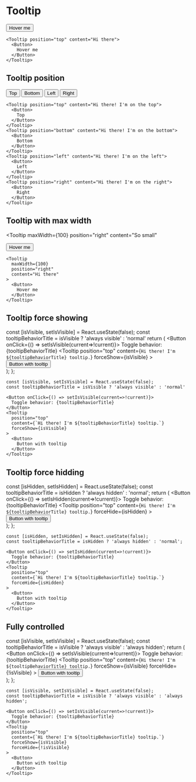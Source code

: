 
# Tooltip

<Tooltip position="top" content="Hi there!">
  <Button>
    Hover me
  </Button>
</Tooltip>

```
<Tooltip position="top" content="Hi there">
  <Button>
    Hover me
  </Button>
</Tooltip>
```

## Tooltip position

<Grid>
  <GridRow>
    <GridCell>
      <Tooltip position="top" content="Hi there! I'm on the top">
        <Button>
          Top
        </Button>
      </Tooltip>
    </GridCell>
     <GridCell>
       <Tooltip position="bottom" content="Hi there! I'm on the bottom">
        <Button>
          Bottom
        </Button>
      </Tooltip>
    </GridCell>
     <GridCell>
       <Tooltip position="left" content="Hi there! I'm on the left">
        <Button>
          Left
        </Button>
      </Tooltip>
    </GridCell>
     <GridCell>
       <Tooltip position="right" content="Hi there! I'm on the right">
        <Button>
          Right
        </Button>
      </Tooltip>
    </GridCell>
  </GridRow>
</Grid>

```
<Tooltip position="top" content="Hi there! I'm on the top">
  <Button>
    Top
  </Button>
</Tooltip>
<Tooltip position="bottom" content="Hi there! I'm on the bottom">
  <Button>
    Bottom
  </Button>
</Tooltip>
<Tooltip position="left" content="Hi there! I'm on the left">
  <Button>
    Left
  </Button>
</Tooltip>
<Tooltip position="right" content="Hi there! I'm on the right">
  <Button>
    Right
  </Button>
</Tooltip>
```

## Tooltip with max width

<Tooltip 
  maxWidth={100}
  position="right"
  content="So small"
>
  <Button>
    Hover me
  </Button>
</Tooltip>

```
<Tooltip 
  maxWidth={100}
  position="right"
  content="Hi there"
>
  <Button>
    Hover me
  </Button>
</Tooltip>
```

## Tooltip force showing

  const [isVisible, setIsVisible] = React.useState(false);
  const tooltipBehaviorTitle = isVisible ? 'always visible' : 'normal'
  return (
    <Grid>
      <GridRow>
        <GridCell>
            <Button onClick={() => setIsVisible(current=>!current)}>
              Toggle behavior: {tooltipBehaviorTitle}
            </Button>
        </GridCell>
        <GridCell>
          <Tooltip 
            position="top"
            content={`Hi there! I'm ${tooltipBehaviorTitle} tooltip.`}
            forceShow={isVisible}
          >
            <Button>
              Button with tooltip
            </Button>
          </Tooltip>
        </GridCell>
      </GridRow>     
    </Grid>
  );
};

<ControlledTooltip />

```
const [isVisible, setIsVisible] = React.useState(false);
const tooltipBehaviorTitle = isVisible ? 'always visible' : 'normal'

<Button onClick={() => setIsVisible(current=>!current)}>
  Toggle behavior: {tooltipBehaviorTitle}
</Button>
<Tooltip 
  position="top"
  content={`Hi there! I'm ${tooltipBehaviorTitle} tooltip.`}
  forceShow={isVisible}
>
  <Button>
    Button with tooltip
  </Button>
</Tooltip>

```

## Tooltip force hidding 

  const [isHidden, setIsHidden] = React.useState(false);
  const tooltipBehaviorTitle = isHidden ? 'always hidden' : 'normal';
  return (
    <Grid>
      <GridRow>
        <GridCell>
            <Button onClick={() => setIsHidden(current=>!current)}>
              Toggle behavior: {tooltipBehaviorTitle}
            </Button>
        </GridCell>
        <GridCell>
          <Tooltip 
            position="top"
            content={`Hi there! I'm ${tooltipBehaviorTitle} tooltip.`}
            forceHide={isHidden}
          >
            <Button>
              Button with tooltip
            </Button>
          </Tooltip>
        </GridCell>
      </GridRow>     
    </Grid>
  );
};

<HiddenTooltip />

```
const [isHidden, setIsHidden] = React.useState(false);
const tooltipBehaviorTitle = isHidden ? 'always hidden' : 'normal';

<Button onClick={() => setIsHidden(current=>!current)}>
  Toggle behavior: {tooltipBehaviorTitle}
</Button>
<Tooltip 
  position="top"
  content={`Hi there! I'm ${tooltipBehaviorTitle} tooltip.`}
  forceHide={isHidden}
>
  <Button>
    Button with tooltip
  </Button>
</Tooltip>

```

## Fully controlled

  const [isVisible, setIsVisible] = React.useState(false);
  const tooltipBehaviorTitle = isVisible ? 'always visible' : 'always hidden';
  return (
    <Grid>
      <GridRow>
        <GridCell>
            <Button onClick={() => setIsVisible(current=>!current)}>
              Toggle behavior: {tooltipBehaviorTitle}
            </Button>
        </GridCell>
        <GridCell>
          <Tooltip 
            position="top"
            content={`Hi there! I'm ${tooltipBehaviorTitle} tooltip.`}
            forceShow={isVisible}
            forceHide={!isVisible}
          >
            <Button>
              Button with tooltip
            </Button>
          </Tooltip>
        </GridCell>
      </GridRow>     
    </Grid>
  );
};

<FullyControlledTooltip />

```
const [isVisible, setIsVisible] = React.useState(false);
const tooltipBehaviorTitle = isVisible ? 'always visible' : 'always hidden';

<Button onClick={() => setIsVisible(current=>!current)}>
  Toggle behavior: {tooltipBehaviorTitle}
</Button>
<Tooltip 
  position="top"
  content={`Hi there! I'm ${tooltipBehaviorTitle} tooltip.`}
  forceShow={isVisible}
  forceHide={!isVisible}
>
  <Button>
    Button with tooltip
  </Button>
</Tooltip>

```